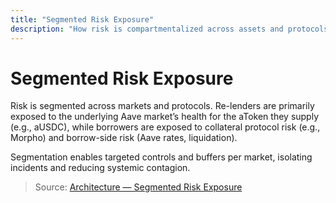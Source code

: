 ```yaml
---
title: "Segmented Risk Exposure"
description: "How risk is compartmentalized across assets and protocols in 246 Club."
---
```


# Segmented Risk Exposure

Risk is segmented across markets and protocols. Re-lenders are primarily exposed to the underlying Aave market’s health for the aToken they supply (e.g., aUSDC), while borrowers are exposed to collateral protocol risk (e.g., Morpho) and borrow-side risk (Aave rates, liquidation).

Segmentation enables targeted controls and buffers per market, isolating incidents and reducing systemic contagion.

> Source: [Architecture — Segmented Risk Exposure](https://246-club.gitbook.io/docs/architecture/segmented-risk-exposure)

